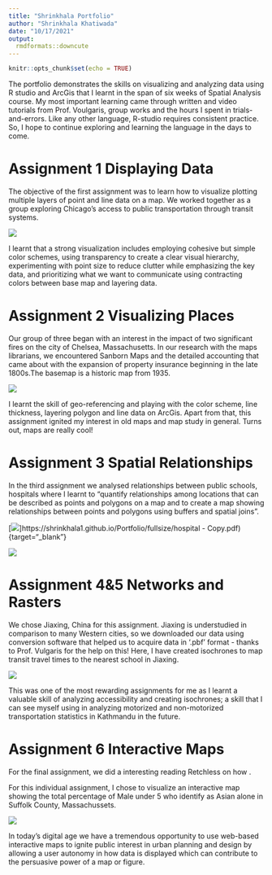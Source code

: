 ```yaml
---
title: "Shrinkhala Portfolio"
author: "Shrinkhala Khatiwada"
date: "10/17/2021"
output: 
  rmdformats::downcute
---
```


```r
knitr::opts_chunk$set(echo = TRUE)
```

The portfolio demonstrates the skills on visualizing and analyzing data using R studio and ArcGis that I learnt in the span of six weeks of Spatial Analysis course. My most important learning came through written and video tutorials from Prof. Voulgaris, group works and the hours I spent in trials-and-errors. Like any other language, R-studio requires consistent practice. So, I hope to continue exploring and learning the language in the days to come. 

# Assignment 1 Displaying Data
The objective of the first assignment was to learn how to visualize plotting multiple layers of point and line data on a map. We worked together as a group exploring Chicago's access to public transportation through transit systems.


[![](thumbnails/assign12.jpg)](https://shrinkhala1.github.io/Portfolio/fullsize/assign12.jpg){target="_blank"}

I learnt that a strong visualization includes employing cohesive but simple color schemes, using transparency to create a clear visual hierarchy, experimenting with point size to reduce clutter while emphasizing the key data, and prioritizing what we want to communicate using contracting colors between base map and layering data.

# Assignment 2 Visualizing Places

Our group of three began with an interest in the impact of two significant fires on the city of Chelsea, Massachusetts. In our research with the maps librarians, we encountered Sanborn Maps and the detailed accounting that came about with the expansion of property insurance beginning in the late 1800s.The basemap is a historic map from 1935.




[![](thumbnails/Gis 2 - Copy.jpg)](https://shrinkhala1.github.io/Portfolio/fullsize/Gis 2 - Copy){target="_blank"}

I learnt the skill of geo-referencing and playing with the color scheme, line thickness, layering polygon and line data on ArcGis. Apart from that, this assignment ignited my interest in old maps and map study in general. Turns out, maps are really cool! 

# Assignment 3 Spatial Relationships
In the third assignment we analysed relationships between public schools, hospitals where I learnt to "quantify relationships among locations that can be described as points and polygons on a map and to create a map showing relationships between points and polygons using buffers and spatial joins".

[![](thumbnails/hospital - Copy.jpg)]https://shrinkhala1.github.io/Portfolio/fullsize/hospital - Copy.pdf){target="_blank"}

[![](thumbnails/hosp.jpg)](https://shrinkhala1.github.io/Portfolio/fullsize/hospsch11 - Copy.pdf){target="_blank"}

# Assignment 4&5 Networks and Rasters
We chose Jiaxing, China for this assignment. Jiaxing is understudied in comparison to many Western cities, so we downloaded our data using conversion software that helped us to acquire data in '.pbf' format - thanks to Prof. Vulgaris for the help on this!
Here, I have created isochrones to map transit travel times to the nearest school in Jiaxing. 

[![](thumbnails/thumb.jpg)](https://shrinkhala1.github.io/Portfolio/fullsize/final45 - Copy.pdf){target="_blank"}

This was one of the most rewarding assignments for me as I learnt a valuable skill of analyzing accessibility and creating isochrones; a skill that I can see myself using in analyzing motorized and non-motorized transportation statistics in Kathmandu in the future.

# Assignment 6 Interactive Maps
For the final assignment, we did a interesting reading Retchless on how . 

For this individual assignment, I chose to visualize an interactive map showing the total percentage of Male under 5 who identify as Asian alone in Suffolk County, Massachussets.  

[![](thumbnails/thumbnail.jpg)](https://shrinkhala1.github.io/Portfolio/Asian_Male_under5.html){target="_blank"}

In today's digital age we have a tremendous opportunity to use web-based interactive maps to ignite public interest in urban planning and design by allowing a user autonomy in how data is displayed which can contribute to the persuasive power of a map or figure.


